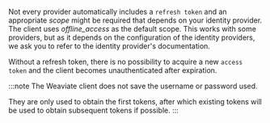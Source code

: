 Not every provider automatically includes a `refresh token` and an appropriate *scope* might be required that depends on your identity provider. The client uses *offline_access* as the default scope. This works with some providers, but as it depends on the configuration of the identity providers, we ask you to refer to the identity provider's documentation.

Without a refresh token, there is no possibility to acquire a new `access token` and the client becomes unauthenticated after expiration.

:::note
The Weaviate client does not save the username or password used. 

They are only used to obtain the first tokens, after which existing tokens will be used to obtain subsequent tokens if possible.
:::